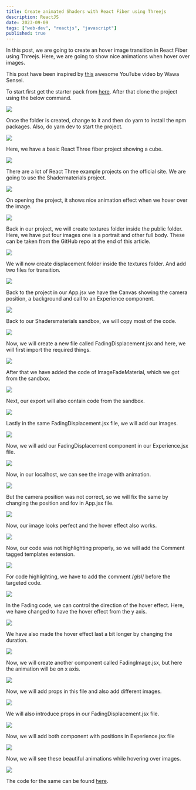 ```yaml
---
title: Create animated Shaders with React Fiber using Threejs
description: ReactJS
date: 2023-09-09
tags: ["web-dev", "reactjs", "javascript"]
published: true
---
```


In this post, we are going to create an hover image transition in React Fiber using Threejs. Here, we are going to show nice animations when hover over images.

This post have been inspired by [this](https://www.youtube.com/watch?v=SOF7GBmC6gE) awesome YouTube video by Wawa Sensei.

To start first get the starter pack from [here](https://github.com/wass08/r3f-vite-starter). After that clone the project using the below command.

![](https://res.cloudinary.com/dxkxvfo2o/image/upload/v1751097427/27-Jun-25/animated-react-fiber/1_adt2rd.webp)

Once the folder is created, change to it and then do yarn to install the npm packages. Also, do yarn dev to start the project.

![](https://res.cloudinary.com/dxkxvfo2o/image/upload/v1751097424/27-Jun-25/animated-react-fiber/2_pqqesj.webp)

Here, we have a basic React Three fiber project showing a cube.

![](https://res.cloudinary.com/dxkxvfo2o/image/upload/v1751097420/27-Jun-25/animated-react-fiber/3_xkgyis.webp)

There are a lot of React Three example projects on the official site. We are going to use the Shadermaterials project.

![](https://res.cloudinary.com/dxkxvfo2o/image/upload/v1751097417/27-Jun-25/animated-react-fiber/4_jbd8i6.webp)

On opening the project, it shows nice animation effect when we hover over the image.

![](https://res.cloudinary.com/dxkxvfo2o/image/upload/v1751097414/27-Jun-25/animated-react-fiber/5_ofvoug.webp)

Back in our project, we will create textures folder inside the public folder. Here, we have put four images one is a portrait and other full body. These can be taken from the GitHub repo at the end of this article.

![](https://res.cloudinary.com/dxkxvfo2o/image/upload/v1751097411/27-Jun-25/animated-react-fiber/6_fquzsb.webp)

We will now create displacement folder inside the textures folder. And add two files for transition.

![](https://res.cloudinary.com/dxkxvfo2o/image/upload/v1751097407/27-Jun-25/animated-react-fiber/7_i3nvng.webp)

Back to the project in our App.jsx we have the Canvas showing the camera position, a background and call to an Experience component.

![](https://res.cloudinary.com/dxkxvfo2o/image/upload/v1751097404/27-Jun-25/animated-react-fiber/8_a8qkw2.webp)

Back to our Shadersmaterials sandbox, we will copy most of the code.

![](https://res.cloudinary.com/dxkxvfo2o/image/upload/v1751097401/27-Jun-25/animated-react-fiber/9_gjyluj.webp)

Now, we will create a new file called FadingDisplacement.jsx and here, we will first import the required things.

![](https://res.cloudinary.com/dxkxvfo2o/image/upload/v1751097398/27-Jun-25/animated-react-fiber/10_a7gn8c.webp)

After that we have added the code of ImageFadeMaterial, which we got from the sandbox.

![](https://res.cloudinary.com/dxkxvfo2o/image/upload/v1751097394/27-Jun-25/animated-react-fiber/11_mqynzi.webp)

Next, our export will also contain code from the sandbox.

![](https://res.cloudinary.com/dxkxvfo2o/image/upload/v1751097391/27-Jun-25/animated-react-fiber/12_nptjxl.webp)

Lastly in the same FadingDisplacement.jsx file, we will add our images.

![](https://res.cloudinary.com/dxkxvfo2o/image/upload/v1751097388/27-Jun-25/animated-react-fiber/13_oadi0i.webp)

Now, we will add our FadingDisplacement component in our Experience.jsx file.

![](https://res.cloudinary.com/dxkxvfo2o/image/upload/v1751097385/27-Jun-25/animated-react-fiber/14_ddjfnd.webp)

Now, in our localhost, we can see the image with animation.

![](https://res.cloudinary.com/dxkxvfo2o/image/upload/v1751097382/27-Jun-25/animated-react-fiber/15_uu59vo.webp)

But the camera position was not correct, so we will fix the same by changing the position and fov in App.jsx file.

![](https://res.cloudinary.com/dxkxvfo2o/image/upload/v1751097378/27-Jun-25/animated-react-fiber/16_uu9ewk.webp)

Now, our image looks perfect and the hover effect also works.

![](https://res.cloudinary.com/dxkxvfo2o/image/upload/v1751097375/27-Jun-25/animated-react-fiber/17_advuet.webp)

Now, our code was not highlighting properly, so we will add the Comment tagged templates extension.

![](https://res.cloudinary.com/dxkxvfo2o/image/upload/v1751097374/27-Jun-25/animated-react-fiber/18_s9o3yt.webp)

For code highlighting, we have to add the comment /*glsl*/ before the targeted code.

![](https://res.cloudinary.com/dxkxvfo2o/image/upload/v1751097370/27-Jun-25/animated-react-fiber/19_bejyia.webp)

In the Fading code, we can control the direction of the hover effect. Here, we have changed to have the hover effect from the y axis.

![](https://res.cloudinary.com/dxkxvfo2o/image/upload/v1751097363/27-Jun-25/animated-react-fiber/20_ne1xcz.webp)

We have also made the hover effect last a bit longer by changing the duration.

![](https://res.cloudinary.com/dxkxvfo2o/image/upload/v1751097367/27-Jun-25/animated-react-fiber/21_juujdw.webp)

Now, we will create another component called FadingImage.jsx, but here the animation will be on x axis.

![](https://res.cloudinary.com/dxkxvfo2o/image/upload/v1751097361/27-Jun-25/animated-react-fiber/22_yail5d.webp)

Now, we will add props in this file and also add different images.

![](https://res.cloudinary.com/dxkxvfo2o/image/upload/v1751097358/27-Jun-25/animated-react-fiber/23_vcsigo.webp)

We will also introduce props in our FadingDisplacement.jsx file.

![](https://res.cloudinary.com/dxkxvfo2o/image/upload/v1751097355/27-Jun-25/animated-react-fiber/24_sklvnb.webp)

Now, we will add both component with positions in Experience.jsx file

![](https://res.cloudinary.com/dxkxvfo2o/image/upload/v1751097353/27-Jun-25/animated-react-fiber/25_orsbyt.webp)

Now, we will see these beautiful animations while hovering over images.

![](https://res.cloudinary.com/dxkxvfo2o/image/upload/v1751097447/27-Jun-25/animated-react-fiber/26_mpvmro.gif)

The code for the same can be found [here](https://github.com/nabendu82/image-transition-r3f).
